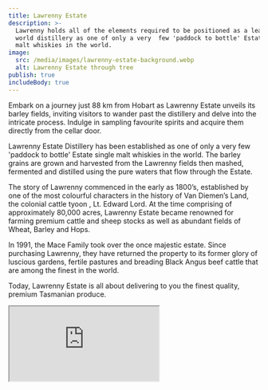 ```yaml
---
title: Lawrenny Estate
description: >-
  Lawrenny holds all of the elements required to be positioned as a leading new
  world distillery as one of only a very  few 'paddock to bottle' Estate single
  malt whiskies in the world.
image:
  src: /media/images/lawrenny-estate-background.webp
  alt: Lawrenny Estate through tree
publish: true
includeBody: true
---
```


Embark on a journey just 88 km from Hobart as Lawrenny Estate unveils its barley fields, inviting visitors to wander past the distillery and delve into the intricate process. Indulge in sampling favourite spirits and acquire them directly from the cellar door.

Lawrenny Estate Distillery has been established as one of only a very few 'paddock to bottle' Estate single malt whiskies in the world. The barley grains are grown and harvested from the Lawrenny fields then mashed, fermented and distilled using the pure waters that flow through the Estate.

The story of Lawrenny commenced in the early as 1800’s, established by one of the most colourful characters in the history of Van Diemen’s Land, the colonial cattle tyoon , Lt. Edward Lord. At the time comprising of approximately 80,000 acres, Lawrenny Estate became renowned for farming premium cattle and sheep stocks as well as abundant fields of Wheat, Barley and Hops.

In 1991, the Mace Family took over the once majestic estate. Since purchasing Lawrenny, they have returned the property to its former glory of luscious gardens, fertile pastures and breading Black Angus beef cattle that are among the finest in the world.

Today, Lawrenny Estate is all about delivering to you the finest quality, premium Tasmanian produce.

<Iframe src="https://www.google.com/maps/embed?pb=!1m18!1m12!1m3!1d2940.8689396320756!2d146.74338191546127!3d-42.515593079176874!2m3!1f0!2f0!3f0!3m2!1i1024!2i768!4f13.1!3m3!1m2!1s0xaa6e32c4f938dbd3%3A0x9aac3aa70252b9aa!2s6485+Lyell+Hwy%2C+Ouse+TAS+7140!5e0!3m2!1sen!2sau!4v1504852838956" />

<Link
  link={{
    description: "Visit Lawrenny Estate",
    url: "https://www.lawrenny.com/",
    externalFlag: true
  }}
/>
